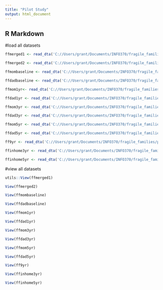 ```yaml
---
title: "Pilot Study"
output: html_document
---
```


## R Markdown

#load all datasets
```r
ffmerged1 <- read_dta('C://Users/grant/Documents/INFO370/fragile_families/ALLMERGED_pub.dta')

ffmerged2 <- read_dta('C://Users/grant/Documents/INFO370/fragile_families/project-fragile-families/data/ff_pub_merge2.dta')

ffmombaseline <- read_dta('C://Users/grant/Documents/INFO370/fragile_families/project-fragile-families/data/ffmombspv3.dta')

ffdadbaseline <- read_dta('C://Users/grant/Documents/INFO370/fragile_families/project-fragile-families/data/ffdadbspv3.dta')

ffmom1yr<- read_dta('C://Users/grant/Documents/INFO370/fragile_families/project-fragile-families/data/ffmom1ypv2.dta')

ffdad1yr <- read_dta('C://Users/grant/Documents/INFO370/fragile_families/project-fragile-families/data/ffdad1ypv2.dta')

ffmom3yr <- read_dta('C://Users/grant/Documents/INFO370/fragile_families/project-fragile-families/data/ffmom3ypv2.dta')

ffdad3yr <- read_dta('C://Users/grant/Documents/INFO370/fragile_families/project-fragile-families/data/ffdad3ypv2.dta')

ffmom5yr <- read_dta('C://Users/grant/Documents/INFO370/fragile_families/project-fragile-families/data/ffmom5ypv1.dta')

ffdad5yr <- read_dta('C://Users/grant/Documents/INFO370/fragile_families/project-fragile-families/data/ffdad5ypv1.dta')

ff9yr <- read_dta('C://Users/grant/Documents/INFO370/fragile_families/project-fragile-families/data/ff_y9_pub1.dta')

ffinhome3yr <- read_dta('C://Users/grant/Documents/INFO370/fragile_families/project-fragile-families/data/InHome3yr.dta')

ffinhome5yr <- read_dta('C://Users/grant/Documents/INFO370/fragile_families/project-fragile-families/data/inhome5yr2011.dta')
```

#view all datasets
```r
utils::View(ffmerged1)

View(ffmerged2)

View(ffmombaseline)

View(ffdadbaseline)

View(ffmom1yr)

View(ffdad1yr)

View(ffmom3yr)

View(ffdad3yr)

View(ffmom5yr)

View(ffdad5yr)

View(ff9yr)

View(ffinhome3yr)

View(ffinhome5yr)
```